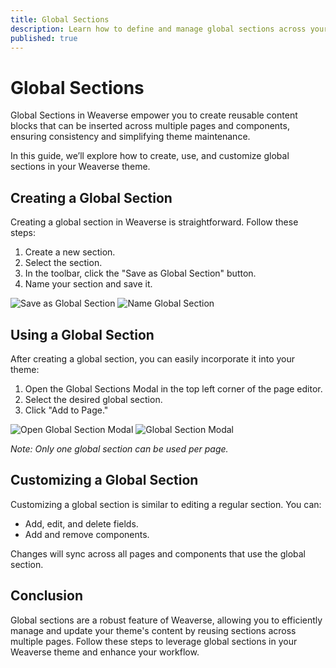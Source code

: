 ```yaml
---
title: Global Sections
description: Learn how to define and manage global sections across your Weaverse Hydrogen storefront, enabling reusable content blocks and simplified updates.
published: true
---
```


# Global Sections

Global Sections in Weaverse empower you to create reusable content blocks that can be inserted across multiple pages and components, ensuring consistency and simplifying theme maintenance.

In this guide, we’ll explore how to create, use, and customize global sections in your Weaverse theme.

## Creating a Global Section

Creating a global section in Weaverse is straightforward. Follow these steps:

1. Create a new section.
2. Select the section.
3. In the toolbar, click the "Save as Global Section" button.
4. Name your section and save it.

![Save as Global Section](https://cdn.shopify.com/s/files/1/0838/0052/3057/files/save_as_global_section.png?v=1717750409)
![Name Global Section](https://cdn.shopify.com/s/files/1/0838/0052/3057/files/name_global_section.png?v=1717750427)

## Using a Global Section

After creating a global section, you can easily incorporate it into your theme:

1. Open the Global Sections Modal in the top left corner of the page editor.
2. Select the desired global section.
3. Click "Add to Page."

![Open Global Section Modal](https://cdn.shopify.com/s/files/1/0838/0052/3057/files/open_global_section.png?v=1717750442)
![Global Section Modal](https://cdn.shopify.com/s/files/1/0838/0052/3057/files/global_section_list.png?v=1717750452)

_Note: Only one global section can be used per page._

## Customizing a Global Section

Customizing a global section is similar to editing a regular section. You can:

- Add, edit, and delete fields.
- Add and remove components.

Changes will sync across all pages and components that use the global section.

## Conclusion

Global sections are a robust feature of Weaverse, allowing you to efficiently manage and update your theme's content by reusing sections across multiple pages. Follow these steps to leverage global sections in your Weaverse theme and enhance your workflow.

